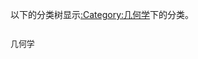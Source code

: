 以下的分类树显示[[:Category:几何学|:Category:几何学]]下的分类。
<div style="-moz-column-count:2; column-count:2; font-size:92%">
<categorytree>几何学</categorytree> 
</div>